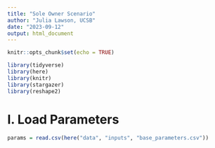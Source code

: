 ```yaml
---
title: "Sole Owner Scenario"
author: "Julia Lawson, UCSB"
date: "2023-09-12"
output: html_document
---
```


```r
knitr::opts_chunk$set(echo = TRUE)

library(tidyverse)
library(here)
library(knitr)
library(stargazer)
library(reshape2)
```

# I. Load Parameters

```r

params = read.csv(here("data", "inputs", "base_parameters.csv"))

```